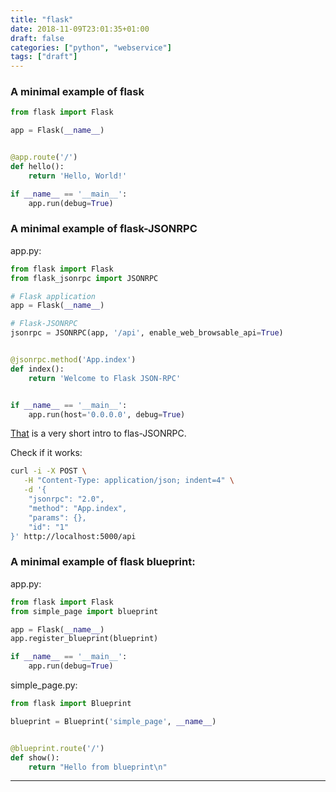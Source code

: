 ```yaml
---
title: "flask"
date: 2018-11-09T23:01:35+01:00
draft: false
categories: ["python", "webservice"]
tags: ["draft"]
---
```


### A minimal example of flask

```python
from flask import Flask

app = Flask(__name__)


@app.route('/')
def hello():
    return 'Hello, World!'

if __name__ == '__main__':
    app.run(debug=True)
```

### A minimal example of flask-JSONRPC

app.py:
```python
from flask import Flask
from flask_jsonrpc import JSONRPC

# Flask application
app = Flask(__name__)

# Flask-JSONRPC
jsonrpc = JSONRPC(app, '/api', enable_web_browsable_api=True)


@jsonrpc.method('App.index')
def index():
    return 'Welcome to Flask JSON-RPC'


if __name__ == '__main__':
    app.run(host='0.0.0.0', debug=True)
```

[That](https://github.com/cenobites/flask-jsonrpc) is a very short intro to flas-JSONRPC.

Check if it works:

```bash
curl -i -X POST \
   -H "Content-Type: application/json; indent=4" \
   -d '{
    "jsonrpc": "2.0",
    "method": "App.index",
    "params": {},
    "id": "1"
}' http://localhost:5000/api
```

### A minimal example of flask blueprint:

app.py:
```python
from flask import Flask
from simple_page import blueprint

app = Flask(__name__)
app.register_blueprint(blueprint)

if __name__ == '__main__':
    app.run(debug=True)
```

simple_page.py:
```python
from flask import Blueprint

blueprint = Blueprint('simple_page', __name__)


@blueprint.route('/')
def show():
    return "Hello from blueprint\n"
```

***
